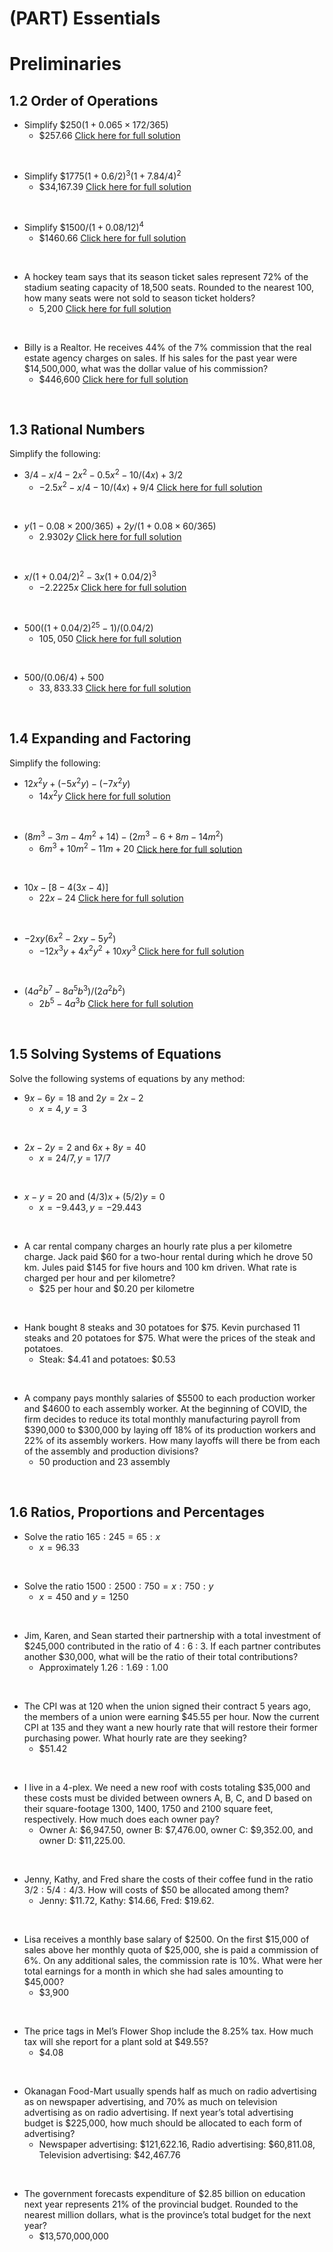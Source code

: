 #  (PART)  Essentials {-}

#  Preliminaries



##  1.2  Order of Operations {-}



*  Simplify  $\$250 ( 1 + 0.065 × 172/365)$
    *  $257.66  [Click here for full solution](https://www.youtube.com/watch?v=bpgDtSvmLt0&list=PLhMAuJ_imnt6A_N3MEIxSXKEwY4RChEWX&index=1)
<p>&nbsp;</p>
    
*  Simplify  $\$1775 ( 1 + 0.6/2)^3( 1 + 7.84/4)^2$
    *  $34,167.39  [Click here for full solution](https://www.youtube.com/watch?v=dPtWFsmhBI0&list=PLhMAuJ_imnt6A_N3MEIxSXKEwY4RChEWX&index=2)
<p>&nbsp;</p>  
    
*  Simplify  $\$1500/(1+ 0.08/12)^4$
    *  $1460.66  [Click here for full solution](https://www.youtube.com/watch?v=nAlCJJ7F3nQ&list=PLhMAuJ_imnt6A_N3MEIxSXKEwY4RChEWX&index=3)
<p>&nbsp;</p>  

*  A hockey team says that its season ticket sales represent 72% of
the stadium seating capacity of 18,500 seats. Rounded to the nearest 100,
how many seats were not sold to season ticket holders?
    *  5,200  [Click here for full solution](https://www.youtube.com/watch?v=r-YA7n_3RWY&list=PLhMAuJ_imnt6A_N3MEIxSXKEwY4RChEWX&index=4)
<p>&nbsp;</p>
    
*  Billy is a Realtor. He receives 44% of the 7% commission that the real estate
agency charges on sales. If his sales for the past year were $14,500,000, what was the dollar
value of his commission?
    *  \$446,600  [Click here for full solution](https://www.youtube.com/watch?v=qoo0mt3FgQ8&list=PLhMAuJ_imnt6A_N3MEIxSXKEwY4RChEWX&index=5)
<p>&nbsp;</p>



##  1.3  Rational Numbers {-}

Simplify the following:

*  $3/4 - x/4 - 2x^2 - 0.5 x^2 − 10/(4x) + 3/2$
    *  $-2.5x^2 - x/4 - 10/(4x)+ 9/4$  [Click here for full solution](https://www.youtube.com/watch?v=tIk7EkumoAw&list=PLhMAuJ_imnt6VyuU4Pf_T29UDSy3eJrzk)
<p>&nbsp;</p>


*  $y(1 − 0.08 \times 200/365) + 2y/(1 + 0.08 \times 60/365)$
    *  $2.9302y$  [Click here for full solution](https://www.youtube.com/watch?v=u3EWjZLyUvU&list=PLhMAuJ_imnt6VyuU4Pf_T29UDSy3eJrzk&index=2)
<p>&nbsp;</p>


*  $x/(1 + 0.04/2)^2 − 3x (1 + 0.04/2)^3$
    *  $-2.2225x$  [Click here for full solution](https://www.youtube.com/watch?v=aev4KtTo99c&list=PLhMAuJ_imnt6VyuU4Pf_T29UDSy3eJrzk&index=3)
<p>&nbsp;</p>


*  $500((1 + 0.04/2)^25 - 1)/(0.04/2)$
    * $105,050$  [Click here for full solution](https://www.youtube.com/watch?v=uTtT9hn4rmA&list=PLhMAuJ_imnt6VyuU4Pf_T29UDSy3eJrzk&index=5)
<p>&nbsp;</p>


*  $500/(0.06/4) + 500$
    *  $33,833.33$  [Click here for full solution](https://www.youtube.com/watch?v=FLYaSFsqH5A&list=PLhMAuJ_imnt6VyuU4Pf_T29UDSy3eJrzk&index=5)
<p>&nbsp;</p>

##  1.4  Expanding and Factoring {-}

Simplify the following:  

*  $12x^2y + (−5x^2y) − (−7x^2y)$
    *  $14x^2y$   [Click here for full solution](https://www.youtube.com/watch?v=PMlvcOMKILc)
<p>&nbsp;</p> 
    
*  $(8m^3 − 3m − 4m^2 + 14) − (2m^3 − 6 + 8m − 14m^2)$
    *  $6m^3 + 10m^2 - 11m + 20$  [Click here for full solution](https://www.youtube.com/watch?v=poKHlgg34pU&list=PLhMAuJ_imnt7b2MKNxawcVvV2EiNB2VxQ&index=2)
<p>&nbsp;</p>  
    
*  $10x− [8 − 4(3x − 4)]$
    *  $22x - 24$   [Click here for full solution](https://www.youtube.com/watch?v=LOTdpEzEVrk&list=PLhMAuJ_imnt7b2MKNxawcVvV2EiNB2VxQ&index=3)
<p>&nbsp;</p>
    
*  $−2xy(6x^2 − 2xy − 5y^2)$
    *  $-12x^3y + 4x^2y^2 + 10xy^3$  [Click here for full solution](https://www.youtube.com/watch?v=QCpCmtvZrr8&list=PLhMAuJ_imnt7b2MKNxawcVvV2EiNB2VxQ&index=4)
<p>&nbsp;</p>
    
*  $(4a^2b^7 - 8a^5b^3)/(2a^2b^2)$
    *  $2b^5 - 4a^3b$  [Click here for full solution](https://www.youtube.com/watch?v=Zb8b77JlH_o&list=PLhMAuJ_imnt7b2MKNxawcVvV2EiNB2VxQ&index=5)
<p>&nbsp;</p>
    


##  1.5  Solving Systems of Equations {-}

Solve the following systems of equations by any method:

*  $9x-6y = 18$ and $2y = 2x - 2$
    *  $x = 4, y = 3$
<p>&nbsp;</p>


*  $2x - 2y = 2$ and $6x + 8y = 40$
    *  $x = 24/7, y = 17/7$
<p>&nbsp;</p>


*  $x - y = 20$ and $(4/3)x + (5/2)y = 0$
    *  $x = -9.443, y = -29.443$
<p>&nbsp;</p>


*  A car rental company charges an hourly rate plus a per kilometre charge. Jack paid \$60 for a two-hour rental during which he drove 50 km. Jules paid \$145 for five hours and 100 km driven. What rate is charged per hour and per kilometre?
    *  \$25 per hour and \$0.20 per kilometre
<p>&nbsp;</p>


*  Hank bought 8 steaks and 30 potatoes for \$75. Kevin purchased 11 steaks and 20 potatoes for \$75. What were the prices of the steak and potatoes.
    *  Steak:  \$4.41 and potatoes: \$0.53
<p>&nbsp;</p>


*  A company pays monthly salaries of \$5500 to each production worker and \$4600 to each assembly worker. At the beginning of COVID, the firm decides to reduce its total monthly manufacturing payroll from \$390,000 to \$300,000 by laying off 18% of its production workers and 22% of its assembly workers. How many layoffs will there be from each of the assembly and production divisions?
    *  50 production and 23 assembly
<p>&nbsp;</p>

##  1.6  Ratios, Proportions and Percentages {-}




*  Solve the ratio $165 : 245 = 65 : x$
    *  $x = 96.33$
<p>&nbsp;</p>


*  Solve the ratio $1500: 2500 : 750 = x : 750 : y$
    *  $x = 450$ and $y = 1250$
<p>&nbsp;</p>


*  Jim, Karen, and Sean started their partnership with a total investment of
\$245,000 contributed in the ratio of 4 : 6 : 3. If each partner contributes another \$30,000, what will be the ratio of their total contributions?
    *  Approximately $1.26 : 1.69 : 1.00$
<p>&nbsp;</p>


*  The CPI was at 120 when the union signed their contract 5 years ago, the members of a union were earning $45.55 per hour. Now the current CPI at 135 and they want a new hourly
rate that will restore their former purchasing power. What hourly rate are they seeking?
    *  $51.42 
<p>&nbsp;</p>


*  I live in a 4-plex.  We need a new roof with costs totaling $35,000 and these costs must be divided between owners A, B, C, and D based on their square-footage 1300, 1400, 1750 and 2100 square feet, respectively.  How much does each owner pay?
    *  Owner A: \$6,947.50, owner B: \$7,476.00, owner C: \$9,352.00, and owner D:  \$11,225.00.
<p>&nbsp;</p>


*  Jenny, Kathy, and Fred share the costs of their coffee fund in the ratio $3/2 : 5/4 : 4/3$. How
will costs of $50 be allocated among them?
    *  Jenny: \$11.72, Kathy: \$14.66, Fred: \$19.62.
<p>&nbsp;</p>


*  Lisa receives a monthly base salary of \$2500. On the first \$15,000 of sales above
her monthly quota of \$25,000, she is paid a commission of 6%. On any additional sales, the
commission rate is 10%. What were her total earnings for a month in which she had sales amounting to \$45,000?
    *  \$3,900
<p>&nbsp;</p>


*  The price tags in Mel’s Flower Shop include the 8.25% tax. How much tax will she report for a plant sold at \$49.55?
    *  \$4.08
<p>&nbsp;</p>


*  Okanagan Food-Mart usually spends half as much on radio advertising as on newspaper
advertising, and 70% as much on television advertising as on radio advertising. If next year’s
total advertising budget is \$225,000, how much should be allocated to each form of advertising?
    *  Newspaper advertising: \$121,622.16,  Radio advertising: \$60,811.08, Television advertising: \$42,467.76

<p>&nbsp;</p>


*  The government forecasts expenditure of $2.85 billion on education next year represents 21% of the provincial budget. Rounded to the nearest million dollars, what is the province’s total budget for the
next year?
    *  \$13,570,000,000
<p>&nbsp;</p>
